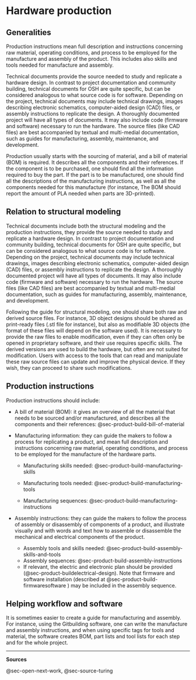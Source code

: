 # Hardware production {#sec-production}

## Generalities

Production instructions mean full description and instructions concerning raw material, operating conditions, and process to be employed for the manufacture and assembly of the product.
This includes also skills and tools needed for manufacture and assembly.

Technical documents provide the source needed to study and replicate a hardware design. In contrast to project documentation and community building, technical documents for OSH are quite specific, but can be considered analogous to what source code is for software. Depending on the project, technical documents may include technical drawings, images describing electronic schematics, computer-aided design (CAD) files, or assembly instructions to replicate the design. A thoroughly documented project will have all types of documents. It may also include code (firmware and software) necessary to run the hardware. The source files (like CAD files) are best accompanied by textual and multi-medial documentation, such as guides for manufacturing, assembly, maintenance, and development.

Production usually starts with the sourcing of material, and a bill of material (BOM) is required.
It describes all the components and their references.
If the component is to be purchased, one should find all the information required to buy the part.
If the part is to be manufactured, one should find all the descriptions of the manufacturing instructions, as well as all the components needed for this manufacture (for instance, The BOM should report the amount of PLA needed when parts are 3D-printed).

## Relation to structural modeling

Technical documents include both the structural modeling and the production instructions, they provide the source needed to study and replicate a hardware design. In contrast to project documentation and community building, technical documents for OSH are quite specific, but can be considered analogous to what source code is for software. Depending on the project, technical documents may include technical drawings, images describing electronic schematics, computer-aided design (CAD) files, or assembly instructions to replicate the design. A thoroughly documented project will have all types of documents. It may also include code (firmware and software) necessary to run the hardware. The source files (like CAD files) are best accompanied by textual and multi-medial documentation, such as guides for manufacturing, assembly, maintenance, and development.

Following the guide for structural modeling, one should share both raw and derived source files. For instance, 3D object designs should be shared as print-ready files (.stl file for instance), but also as modifiable 3D objects (the format of these files will depend on the software used). It is necessary to provide the raw files to enable modification, even if they can often only be opened in proprietary software, and their use requires specific skills. The derived versions are used to build the hardware, but often are not suited for modification. Users with access to the tools that can read and manipulate these raw source files can update and improve the physical device. If they wish, they can proceed to share such modifications.



## Production instructions

Production instructions should include: 

- A bill of material (BOM): it gives an overview of all the material that needs to be sourced and/or manufactured, and describes all the components and their references: @sec-product-build-bill-of-material 
- Manufacturing information: they can guide the makers to follow a process for replicating a product, and mean full description and instructions concerning raw material, operating conditions, and process to be employed for the manufacture of the hardware parts.

    - Manufacturing skills needed: @sec-product-build-manufacturing-skills

    -   Manufacturing tools needed: @sec-product-build-manufacturing-tools

    -   Manufacturing sequences: @sec-product-build-manufacturing-instructions


-   Assembly instructions: they can guide the makers to follow the process of assembly or disassembly of components of a product, and illustrate visually and with words and text how to assemble or disassemble the mechanical and electrical components of the product.

    -   Assembly tools and skills needed: @sec-product-build-assembly-skills-and-tools
    -   Assembly sequences: @sec-product-build-assembly-instructions
    -   If relevant, the electric and electronic plan should be provided (@sec-product-buildelectrical-design). Note that firmware and software installation (described at @sec-product-build-firmwaresoftware ) may be included in the assembly sequence.

## Helping workflow and software

It is sometimes easier to create a guide for manufacturing and assembly.
For instance, using the Gitbuilding software, one can write the manufacture and assembly instructions, and when using specific tags for tools and material, the software creates BOM, part lists and tool lists for each step and for the whole project.



------------------------------------------------------------------------

**Sources**

@sec-open-next-work, @sec-source-turing
